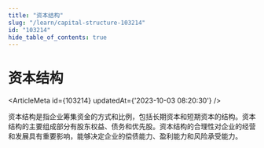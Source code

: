 ```yaml
---
title: "资本结构"
slug: "/learn/capital-structure-103214"
id: "103214"
hide_table_of_contents: true
---
```



# 资本结构

<ArticleMeta id={103214} updatedAt={'2023-10-03 08:20:30'} />
<div className='border-solid border-b border-t-0 my-4 border-[var(--ifm-color-gray-300)]' />

资本结构是指企业筹集资金的方式和比例，包括长期资本和短期资本的结构。资本结构的主要组成部分有股东权益、债务和优先股。资本结构的合理性对企业的经营和发展具有重要影响，能够决定企业的偿债能力、盈利能力和风险承受能力。
